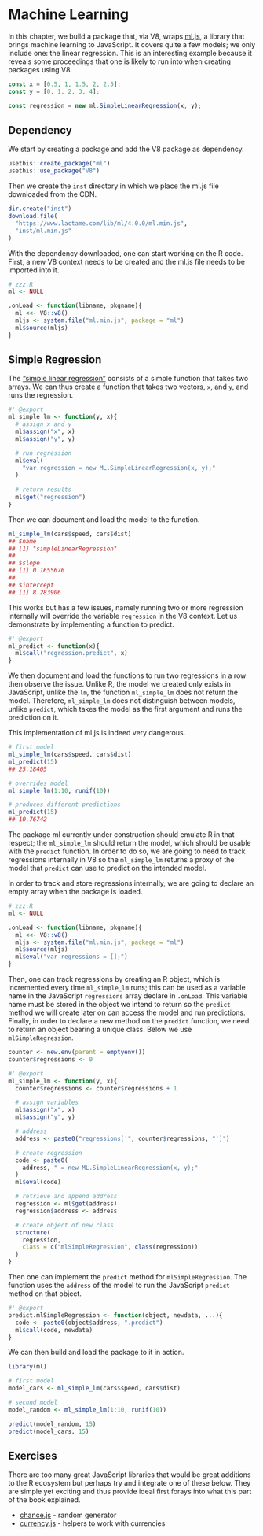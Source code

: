 # Machine Learning {#v8-ml}

In this chapter, we build a package that, via V8, wraps [ml.js](https://github.com/mljs/ml), a library that brings machine learning to JavaScript. It covers quite a few models; we only include one: the linear regression. This is an interesting example because it reveals some proceedings that one is likely to run into when creating packages using V8.

```js
const x = [0.5, 1, 1.5, 2, 2.5];
const y = [0, 1, 2, 3, 4];

const regression = new ml.SimpleLinearRegression(x, y);
```

## Dependency {#v8-ml-dependency}

We start by creating a package and add the V8 package as dependency.

```r
usethis::create_package("ml")
usethis::use_package("V8")
```

Then we create the `inst` directory in which we place the ml.js file downloaded from the CDN.

```r
dir.create("inst")
download.file(
  "https://www.lactame.com/lib/ml/4.0.0/ml.min.js", 
  "inst/ml.min.js"
)
```

With the dependency downloaded, one can start working on the R code. First, a new V8 context needs to be created and the ml.js file needs to be imported into it.

```r
# zzz.R
ml <- NULL

.onLoad <- function(libname, pkgname){
  ml <<- V8::v8()
  mljs <- system.file("ml.min.js", package = "ml")
  ml$source(mljs)
}
```

## Simple Regression {#v8-ml-regression}

The ["simple linear regression"](https://github.com/mljs/regression-simple-linear) consists of a simple function that takes two arrays. We can thus create a function that takes two vectors, `x`, and `y`, and runs the regression.

```r
#' @export 
ml_simple_lm <- function(y, x){
  # assign x and y
  ml$assign("x", x)
  ml$assign("y", y)

  # run regression
  ml$eval(
    "var regression = new ML.SimpleLinearRegression(x, y);"
  )
  
  # return results
  ml$get("regression")
}
```

Then we can document and load the model to the function.

```r
ml_simple_lm(cars$speed, cars$dist)
## $name
## [1] "simpleLinearRegression"
## 
## $slope
## [1] 0.1655676
## 
## $intercept
## [1] 8.283906
```

This works but has a few issues, namely running two or more regression internally will override the variable `regression` in the V8 context. Let us demonstrate by implementing a function to predict.

```r
#' @export
ml_predict <- function(x){
  ml$call("regression.predict", x)
}
```

We then document and load the functions to run two regressions in a row then observe the issue. Unlike R, the model we created only exists in JavaScript, unlike the `lm`, the function `ml_simple_lm` does not return the model. Therefore, `ml_simple_lm` does not distinguish between models, unlike `predict`, which takes the model as the first argument and runs the prediction on it.

This implementation of ml.js is indeed very dangerous.

```r
# first model
ml_simple_lm(cars$speed, cars$dist)
ml_predict(15)
## 25.18405

# overrides model
ml_simple_lm(1:10, runif(10))

# produces different predictions
ml_predict(15)
## 10.76742
```

The package ml currently under construction should emulate R in that respect; the `ml_simple_lm` should return the model, which should be usable with the `predict` function. In order to do so, we are going to need to track regressions internally in V8 so the `ml_simple_lm` returns a proxy of the model that `predict` can use to predict on the intended model.

In order to track and store regressions internally, we are going to declare an empty array when the package is loaded.

```r
# zzz.R
ml <- NULL

.onLoad <- function(libname, pkgname){
  ml <<- V8::v8()
  mljs <- system.file("ml.min.js", package = "ml")
  ml$source(mljs)
  ml$eval("var regressions = [];")
}
```

Then, one can track regressions by creating an R object, which is incremented every time `ml_simple_lm` runs; this can be used as a variable name in the JavaScript `regressions` array declare in `.onLoad`. This variable name must be stored in the object we intend to return so the `predict` method we will create later on can access the model and run predictions. Finally, in order to declare a new method on the `predict` function, we need to return an object bearing a unique class. Below we use `mlSimpleRegression`.

```r
counter <- new.env(parent = emptyenv())
counter$regressions <- 0

#' @export 
ml_simple_lm <- function(y, x){
  counter$regressions <- counter$regressions + 1

  # assign variables
  ml$assign("x", x)
  ml$assign("y", y)

  # address
  address <- paste0("regressions['", counter$regressions, "']")

  # create regression
  code <- paste0(
    address, " = new ML.SimpleLinearRegression(x, y);"
  )
  ml$eval(code)

  # retrieve and append address
  regression <- ml$get(address)
  regression$address <- address

  # create object of new class
  structure(
    regression, 
    class = c("mlSimpleRegression", class(regression))
  )
}
```

Then one can implement the `predict` method for `mlSimpleRegression`. The function uses the `address` of the model to run the JavaScript `predict` method on that object.

```r
#' @export 
predict.mlSimpleRegression <- function(object, newdata, ...){
  code <- paste0(object$address, ".predict")
  ml$call(code, newdata)
}
```

We can then build and load the package to it in action.

```r
library(ml)

# first model
model_cars <- ml_simple_lm(cars$speed, cars$dist)

# second model
model_random <- ml_simple_lm(1:10, runif(10))

predict(model_random, 15)
predict(model_cars, 15)
```

## Exercises {#v8-ml-exercises}

There are too many great JavaScript libraries that would be great additions to the R ecosystem but perhaps try and integrate one of these below. They are simple yet exciting and thus provide ideal first forays into what this part of the book explained.

- [chance.js](https://github.com/chancejs/chancejs) - random generator
- [currency.js](https://github.com/scurker/currency.js) - helpers to work with currencies
